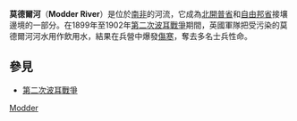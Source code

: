 '''莫德爾河'''（'''Modder River'''）是位於[[南非|南非]]的河流，它成為[[北開普省|北開普省]]和[[自由邦省|自由邦省]]接壤邊境的一部分。在1899年至1902年[[第二次波耳戰爭|第二次波耳戰爭]]期間，英國軍隊把受污染的莫德爾河河水用作飲用水，結果在兵營中爆發[[傷寒|傷寒]]，奪去多名士兵性命。

==參見==
* [[第二次波耳戰爭|第二次波耳戰爭]]

{{coord|display=title}}
{{southAfrica-geo-stub}}

[[Category:南非河流|Modder]]